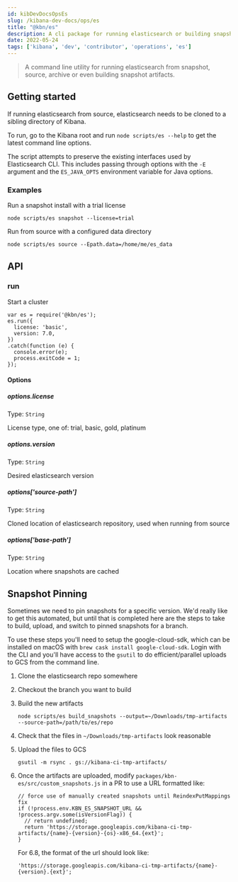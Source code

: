 ---
id: kibDevDocsOpsEs
slug: /kibana-dev-docs/ops/es
title: "@kbn/es"
description: A cli package for running elasticsearch or building snapshot artifacts
date: 2022-05-24
tags: ['kibana', 'dev', 'contributor', 'operations', 'es']
---

> A command line utility for running elasticsearch from snapshot, source, archive or even building snapshot artifacts. 

## Getting started
If running elasticsearch from source, elasticsearch needs to be cloned to a sibling directory of Kibana.

To run, go to the Kibana root and run `node scripts/es --help` to get the latest command line options.

The script attempts to preserve the existing interfaces used by Elasticsearch CLI. This includes passing through options with the `-E` argument and the `ES_JAVA_OPTS` environment variable for Java options.

### Examples

Run a snapshot install with a trial license
```
node scripts/es snapshot --license=trial
```

Run from source with a configured data directory
```
node scripts/es source --Epath.data=/home/me/es_data
```

## API

### run
Start a cluster
```
var es = require('@kbn/es');
es.run({
  license: 'basic',
  version: 7.0,
})
.catch(function (e) {
  console.error(e);
  process.exitCode = 1;
});
```

#### Options

##### options.license

Type: `String`

License type, one of: trial, basic, gold, platinum

##### options.version

Type: `String`

Desired elasticsearch version

##### options['source-path']

Type: `String`

Cloned location of elasticsearch repository, used when running from source

##### options['base-path']

Type: `String`

Location where snapshots are cached

## Snapshot Pinning

Sometimes we need to pin snapshots for a specific version. We'd really like to get this automated, but until that is completed here are the steps to take to build, upload, and switch to pinned snapshots for a branch.

To use these steps you'll need to setup the google-cloud-sdk, which can be installed on macOS with `brew cask install google-cloud-sdk`. Login with the CLI and you'll have access to the `gsutil` to do efficient/parallel uploads to GCS from the command line.

 1. Clone the elasticsearch repo somewhere
 2. Checkout the branch you want to build
 3. Build the new artifacts

    ```
    node scripts/es build_snapshots --output=~/Downloads/tmp-artifacts --source-path=/path/to/es/repo
    ```

 4. Check that the files in `~/Downloads/tmp-artifacts` look reasonable
 5. Upload the files to GCS

    ```
    gsutil -m rsync . gs://kibana-ci-tmp-artifacts/
    ```

 6. Once the artifacts are uploaded, modify `packages/kbn-es/src/custom_snapshots.js` in a PR to use a URL formatted like:

    ```
    // force use of manually created snapshots until ReindexPutMappings fix
    if (!process.env.KBN_ES_SNAPSHOT_URL && !process.argv.some(isVersionFlag)) {
      // return undefined;
      return 'https://storage.googleapis.com/kibana-ci-tmp-artifacts/{name}-{version}-{os}-x86_64.{ext}';
    }
    ```

    For 6.8, the format of the url should look like:

    ```
    'https://storage.googleapis.com/kibana-ci-tmp-artifacts/{name}-{version}.{ext}';
    ```